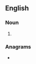 ==English==

===Noun===
{{head|en|noun plural form}}

# {{plural of|intinction|lang=en}}

===Anagrams===
* {{anagrams|en|a=ciiinnnostt|instinction}}